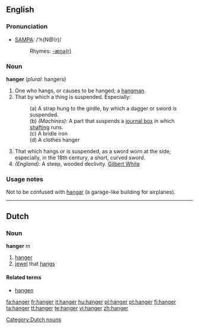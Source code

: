 ==English==

===Pronunciation===
*[[Pronunciation guide|SAMPA]]: /'h{N@(r)/
*:Rhymes: [[Rhymes:English:-æŋə(r)|-æŋə(r)]]

===Noun===
'''hanger''' (''plural'': hangers)

# One who hangs, or causes to be hanged; a [[hangman]].
# That by which a thing is suspended. Especially:
#:(a) A strap hung to the girdle, by which a dagger or sword is suspended.
#:(b) ''(Machines):'' A part that suspends a [[journal box]] in which [[shafting]] runs.
#:(c) A bridle iron
#:(d) A clothes hanger
# That which hangs or is suspended, as a sword worn at the side; especially, in the 18th century, a short, curved sword.
# ''(England):'' A steep, wooded declivity. [[Gilbert White]]

===Usage notes===
Not to be confused with [[hangar]] (a garage-like building for airplanes).

----

==Dutch==

===Noun===
'''hanger''' ''m''

# [[hanger#English|hanger]]
# [[jewel]] that [[hangs]]

====Related terms====
* [[hangen]]

[[Category:Dutch nouns]]

[[fa:hanger]]
[[fr:hanger]]
[[it:hanger]]
[[hu:hanger]]
[[pl:hanger]]
[[pt:hanger]]
[[fi:hanger]]
[[ta:hanger]]
[[tt:hanger]]
[[te:hanger]]
[[vi:hanger]]
[[zh:hanger]]